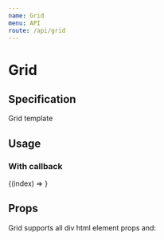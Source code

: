 ```yaml
---
name: Grid
menu: API
route: /api/grid
---
```



# Grid

## Specification

Grid template

## Usage

<Playground>
  <Grid cols={3}>
    <Card image />
  </Grid>
</Playground>

### With callback

<Playground>
  <Grid cols={5}>{(index) => <Card image header={index < 2} />}</Grid>
</Playground>

## Props

Grid supports all div html element props and:

<Props of={Grid} />
